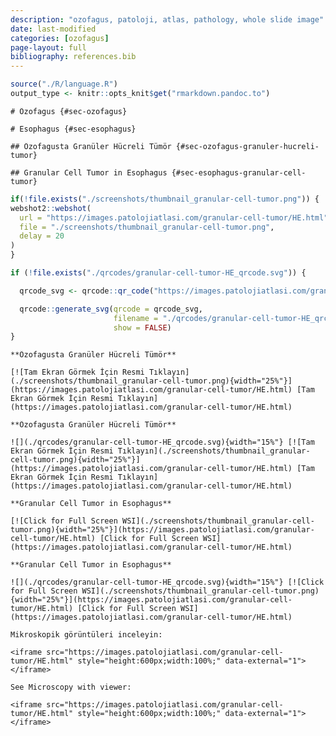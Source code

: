 ```yaml
---
description: "ozofagus, patoloji, atlas, pathology, whole slide image"
date: last-modified
categories: [ozofagus]
page-layout: full
bibliography: references.bib
---
```


```r

source("./R/language.R")
output_type <- knitr::opts_knit$get("rmarkdown.pandoc.to")

```



```asis
# Özofagus {#sec-ozofagus} 
```


```asis
# Esophagus {#sec-esophagus} 
```




```asis
## Özofagusta Granüler Hücreli Tümör {#sec-ozofagus-granuler-hucreli-tumor} 
```

```asis
## Granular Cell Tumor in Esophagus {#sec-esophagus-granular-cell-tumor} 
```

```r
if(!file.exists("./screenshots/thumbnail_granular-cell-tumor.png")) {
webshot2::webshot(
  url = "https://images.patolojiatlasi.com/granular-cell-tumor/HE.html",
  file = "./screenshots/thumbnail_granular-cell-tumor.png",
  delay = 20
)  
}


```



```r
if (!file.exists("./qrcodes/granular-cell-tumor-HE_qrcode.svg")) {

  qrcode_svg <- qrcode::qr_code("https://images.patolojiatlasi.com/granular-cell-tumor/HE.html")

  qrcode::generate_svg(qrcode = qrcode_svg,
                       filename = "./qrcodes/granular-cell-tumor-HE_qrcode.svg",
                       show = FALSE)
}
```





 






:::: {.content-hidden when-format="pdf"}




```asis

**Özofagusta Granüler Hücreli Tümör**

[![Tam Ekran Görmek İçin Resmi Tıklayın](./screenshots/thumbnail_granular-cell-tumor.png){width="25%"}](https://images.patolojiatlasi.com/granular-cell-tumor/HE.html) [Tam Ekran Görmek İçin Resmi Tıklayın](https://images.patolojiatlasi.com/granular-cell-tumor/HE.html)

```


::::





:::: {.content-visible when-format="pdf"}



```asis

**Özofagusta Granüler Hücreli Tümör**

![](./qrcodes/granular-cell-tumor-HE_qrcode.svg){width="15%"} [![Tam Ekran Görmek İçin Resmi Tıklayın](./screenshots/thumbnail_granular-cell-tumor.png){width="25%"}](https://images.patolojiatlasi.com/granular-cell-tumor/HE.html) [Tam Ekran Görmek İçin Resmi Tıklayın](https://images.patolojiatlasi.com/granular-cell-tumor/HE.html)

```




::::




:::: {.content-hidden when-format="pdf"}



```asis

**Granular Cell Tumor in Esophagus**

[![Click for Full Screen WSI](./screenshots/thumbnail_granular-cell-tumor.png){width="25%"}](https://images.patolojiatlasi.com/granular-cell-tumor/HE.html) [Click for Full Screen WSI](https://images.patolojiatlasi.com/granular-cell-tumor/HE.html)

```



::::





:::: {.content-visible when-format="pdf"}



```asis

**Granular Cell Tumor in Esophagus**

![](./qrcodes/granular-cell-tumor-HE_qrcode.svg){width="15%"} [![Click for Full Screen WSI](./screenshots/thumbnail_granular-cell-tumor.png){width="25%"}](https://images.patolojiatlasi.com/granular-cell-tumor/HE.html) [Click for Full Screen WSI](https://images.patolojiatlasi.com/granular-cell-tumor/HE.html)

```




::::







```asis

Mikroskopik görüntüleri inceleyin:

<iframe src="https://images.patolojiatlasi.com/granular-cell-tumor/HE.html" style="height:600px;width:100%;" data-external="1"></iframe>

```

```asis

See Microscopy with viewer: 

<iframe src="https://images.patolojiatlasi.com/granular-cell-tumor/HE.html" style="height:600px;width:100%;" data-external="1"></iframe>

```








